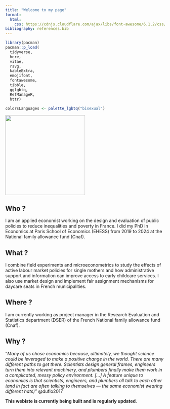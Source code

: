 ```yaml
---
title: "Welcome to my page"
format: 
  html:
    css: https://cdnjs.cloudflare.com/ajax/libs/font-awesome/6.1.2/css/all.min.css
bibliography: references.bib
---
```


```r
library(pacman)
pacman::p_load(
  tidyverse,
  here,
  vitae,
  rsvg,
  kableExtra,
  emojifont,
  fontawesome,
  tibble,
  gglgbtq,
  RefManageR,
  httr)

colorsLanguages <- palette_lgbtq("bisexual")
```

![](images/PSE_a.heim-12.jpg){fig-align="center" width="252"}

<!-- <i class="fas fa-envelope"></i> [heimarthur\@gmail.com](mailto:heimarthur@gmail.com) -->

## Who ? 

I am an applied economist working on the design and evaluation of public policies to reduce inequalities and poverty in France. I did my PhD in Economics at Paris School of Economics (EHESS) from 2019 to 2024 at the National family allowance fund (Cnaf).

## What ?

I combine field experiments and microeconometrics to study the effects of active labour market policies for single mothers and how administrative support and information can improve access to early childcare services. I also use market design and implement fair assignment mechanisms for daycare seats in French municipalities.

## Where ?

I am currently working as project manager in the Research Evaluation and Statistics department (DSER) of the French National family allowance fund (Cnaf).

## Why ?

”*Many of us chose economics because, ultimately, we thought science could be leveraged to make a positive change in the world. There are many different paths to get there. Scientists design general frames, engineers turn them into relevant machinery, and plumbers finally make them work in a complicated, messy policy
environment. \[...\] A feature unique to economics is that scientists, engineers, and plumbers all talk to each other (and in fact are often talking to themselves — the same economist wearing different hats)”* @duflo2017

::: {#refs}
:::

<!-- quarto publish gh-pages -->

**This webiste is currently being built and is regularly updated**.
